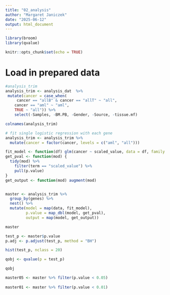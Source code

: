 ```yaml
---
title: "02_analysis"
author: "Margaret Janiczek"
date: "2025-06-12"
output: html_document
---
```


```r
library(broom)
library(qvalue)
```

```r
knitr::opts_chunk$set(echo = TRUE)
```

# Load in prepared data
```r
#analysis_trim
analysis_trim <- analysis_dat  %>%
 mutate(cancer = case_when(
  	 cancer == "allB" & cancer == "allT" ~ "all",
   	cancer == "aml" ~ "aml",
   	TRUE ~ "all")) %>%
    select(-Samples, -BM.PB, -Gender, -Source, -tissue.mf) 
```

```r
colnames(analysis_trim)
```

```r
# fit single logistic regression with each gene
analysis_trim <- analysis_trim %>% 
  mutate(cancer = factor(cancer, levels = c("aml", "all")))

fit_model <- function(df) glm(cancer ~ scaled_value, data = df, family = binomial)
get_pval <- function(mod) {
  tidy(mod) %>%
    filter(term == "scaled_value") %>%
    pull(p.value)
}
get_output <- function(mod) augment(mod)


master <- analysis_trim %>%
  group_by(genes) %>%
  nest() %>%
  mutate(model = map(data, fit_model),
         p.value = map_dbl(model, get_pval),
         output = map(model, get_output))

master
```

```r
test_p <- master$p.value
p.adj <- p.adjust(test_p, method = "BH")
```

```r
hist(test_p, nclass = 20)
```

```r
qobj <- qvalue(p = test_p)

qobj
```

```r
master05 <- master %>% filter(p.value < 0.05)
 
master01 <- master %>% filter(p.value < 0.01)
```
